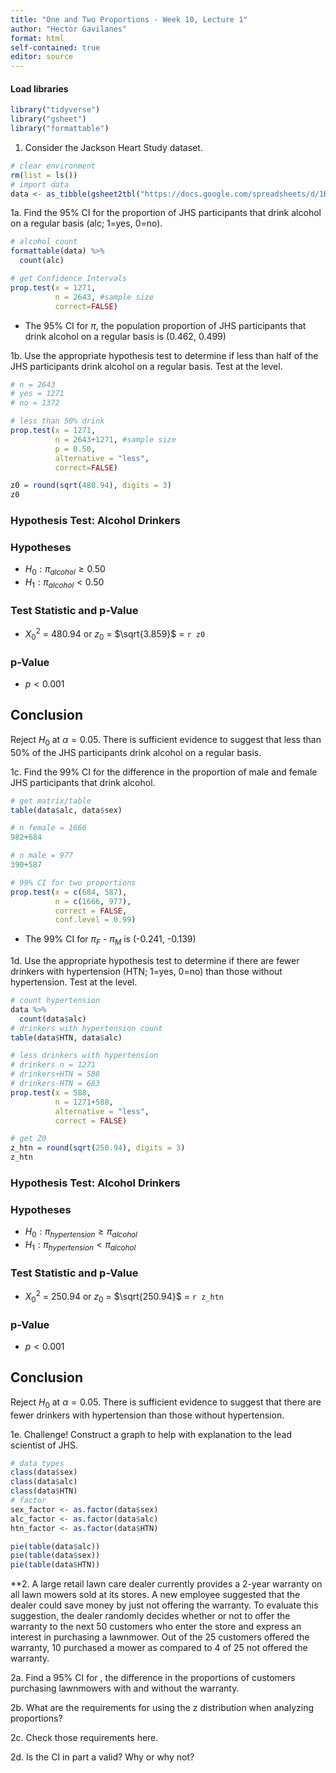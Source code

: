 ```yaml
---
title: "One and Two Proportions - Week 10, Lecture 1"
author: "Hector Gavilanes"
format: html
self-contained: true
editor: source
---
```

#### Load libraries
```r
library("tidyverse")
library("gsheet")
library("formattable")
```

1. Consider the Jackson Heart Study dataset.

```r
# clear environment
rm(list = ls())
# import data
data <- as_tibble(gsheet2tbl("https://docs.google.com/spreadsheets/d/1H3TP-2SBMGleriJLESOe1cdCjtSj2F76bUh5iBqC8tI/edit#gid=2142000894"))
```

1a. Find the 95% CI for the proportion of JHS participants that drink alcohol on a regular basis (alc; 1=yes, 0=no).
```r
# alcohol count
formattable(data) %>% 
  count(alc)

# get Confidence Intervals
prop.test(x = 1271,
          n = 2643, #sample size
          correct=FALSE)
```
- The 95% CI for $\pi$, the population proportion of JHS participants that drink alcohol on a regular basis is (0.462, 0.499)

1b. Use the appropriate hypothesis test to determine if less than half of the JHS participants drink alcohol on a regular basis. Test at the  level.

```r
# n = 2643
# yes = 1271
# no = 1372

# less than 50% drink
prop.test(x = 1271,
          n = 2643+1271, #sample size
          p = 0.50,
          alternative = "less",
          correct=FALSE)

z0 = round(sqrt(480.94), digits = 3)
z0
```
### Hypothesis Test: Alcohol Drinkers

### Hypotheses

- $H_0: \pi_{alcohol} \ge 0.50$
- $H_1: \pi_{alcohol} < 0.50$

### Test Statistic and p-Value

- $X^2_{0}$ = 480.94 or $z_0$ = $\sqrt{3.859}$ = `r z0` 

### p-Value

- $p < 0.001$

## Conclusion

Reject $H_0$ at $\alpha = 0.05$. There is sufficient evidence to suggest that less than 50% of the JHS participants drink alcohol on a regular basis.

1c. Find the 99% CI for the difference in the proportion of male and female JHS participants that drink alcohol.
```r
# get matrix/table
table(data$alc, data$sex)

# n female = 1666
982+684

# n male = 977
390+587

# 99% CI for two proportions
prop.test(x = c(684, 587),
          n = c(1666, 977),
          correct = FALSE,
          conf.level = 0.99)
```
- The 99% CI for $\pi_F$ - $\pi_M$ is (-0.241, -0.139) 

1d. Use the appropriate hypothesis test to determine if there are fewer drinkers with hypertension (HTN; 1=yes, 0=no) than those without hypertension. Test at the  level.
```r
# count hypertension
data %>% 
  count(data$alc)
# drinkers with hypertension count
table(data$HTN, data$alc)

# less drinkers with hypertension
# drinkers n = 1271
# drinkers+HTN = 588
# drinkers-HTN = 683
prop.test(x = 588,
          n = 1271+588,
          alternative = "less",
          correct = FALSE)

# get Z0
z_htn = round(sqrt(250.94), digits = 3)
z_htn
```
### Hypothesis Test: Alcohol Drinkers

### Hypotheses

- $H_0: \pi_{hypertension} \ge \pi_{alcohol}$
- $H_1: \pi_{hypertension} < \pi_{alcohol}$

### Test Statistic and p-Value

- $X^2_{0}$ = 250.94 or $z_0$ = $\sqrt{250.94}$ = `r z_htn` 

### p-Value

- $p < 0.001$

## Conclusion

Reject $H_0$ at $\alpha = 0.05$. There is sufficient evidence to suggest that there are fewer drinkers with hypertension than those without hypertension.

1e. Challenge! Construct a graph to help with explanation to the lead scientist of JHS.
```r
# data types
class(data$sex)
class(data$alc)
class(data$HTN)
# factor
sex_factor <- as.factor(data$sex)
alc_factor <- as.factor(data$alc)
htn_factor <- as.factor(data$HTN)

pie(table(data$alc))
pie(table(data$sex))
pie(table(data$HTN))
```

**2. A large retail lawn care dealer currently provides a 2-year warranty on all lawn mowers sold at its stores. A new employee suggested that the dealer could save money by just not offering the warranty. To evaluate this suggestion, the dealer randomly decides whether or not to offer the warranty to the next 50 customers who enter the store and express an interest in purchasing a lawnmower. Out of the 25 customers offered the warranty, 10 purchased a mower as compared to 4 of 25 not offered the warranty.

2a. Find a 95% CI for , the difference in the proportions of customers purchasing lawnmowers with and without the warranty.

2b. What are the requirements for using the z distribution when analyzing proportions?

2c. Check those requirements here.

2d. Is the CI in part a valid? Why or why not?